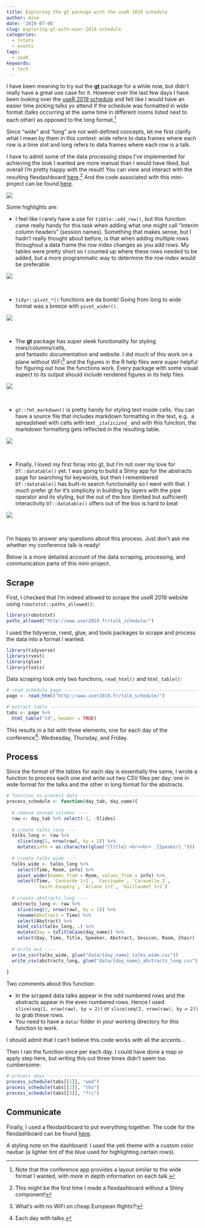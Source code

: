 ```yaml
---
title: Exploring the gt package with the useR 2019 schedule
author: mine
date: '2019-07-06'
slug: exploring-gt-with-user-2019-schedule
categories:
  - rstats
  - events
tags:
  - useR
keywords:
  - tech
---
```


I have been meaning to try out the [**gt**](https://gt.rstudio.com/) package 
for a while now, but didn't really have a great use case for it. However over 
the last few days I have been looking over the 
[useR 2019 schedule](http://www.user2019.fr/talk_schedule/) and felt like I 
would have an easier time picking talks yo attend if the schedule 
was formatted in wide format (talks occurring at the same time in different 
rooms listed next to each other) as opposed to the long format.^[Note that the  conference app provides a layout similar to the wide format I wanted, with more in depth information on each talk.]

Since "wide" and "long" are not well-defined concepts, let me first clarify what 
I mean by them in this context: wide refers to data frames where each row is a 
time slot and long refers to data frames where each row is a talk.

I have to admit some of the data processing steps I've implemented for achieving 
the look I wanted are more manual than I would have liked, but overall I'm pretty 
happy with the result! You can view and interact with the resulting flexdashboard  [here](https://connect.rstudioservices.com/content/331/user2019-schedule.html).^[This might be the first time I made a flexdashboard without a Shiny component!] 
And the code associated with this mini-project can be found [here](https://github.com/mine-cetinkaya-rundel/user2019-schedule).

![](/post/2019-07-06-exploring-gt-with-user-2019-schedule_files/dash-demo.gif)

Some highlights are:

- I feel like I rarely have a use for `tibble::add_row()`, but this function 
came really handy for this task when adding what one might call "interim column 
headers" (session names). Something that makes sense, but I hadn't really thought 
about before, is that when adding multiple rows throughout a data frame the row 
index changes as you add rows. My tables were pretty short so I counted up 
where these rows needed to be added, but a more programmatic way to determine 
the row index would be preferable.

![](/post/2019-07-06-exploring-gt-with-user-2019-schedule_files/highlight-01.jpeg)

<br>

- `tidyr::pivot_*()` functions are da bomb! Going from long to wide format 
was a breeze with `pivot_wider()`.

![](/post/2019-07-06-exploring-gt-with-user-2019-schedule_files/highlight-02.jpeg)

<br>

- The **gt** package has super sleek functionality for styling rows/columns/cells,  
and fantastic documentation and website. I did much of this work on a plane 
without WiFi^[What's with no WiFi on cheap European flights?!] and the figures 
in the R help files were super helpful for figuring out how the functions work. 
Every package with some visual aspect to its output should include rendered 
figures in its help files.

![](/post/2019-07-06-exploring-gt-with-user-2019-schedule_files/highlight-03.jpeg)

<br>

- `gt::fmt_markdown()` is pretty handy for styling text inside cells. You can 
have a source file that includes markdown formatting in the text, e.g. 
a spreadsheet with cells with text _`_italicized_`_ and with this function, 
the markdown formatting gets reflected in the resulting table.

![](/post/2019-07-06-exploring-gt-with-user-2019-schedule_files/highlight-04.jpeg)

<br>

- Finally, I loved my first foray into gt, but I'm not over my love for 
`DT::datatable()` yet. I was going to build a Shiny app for the abstracts 
page for searching for keywords, but then I remembered `DT::datatable()` has 
built-in search functionality so I went with that. I much prefer gt for 
it's simplicity in building by layers with the pipe operator and its styling, 
but the out of the box (limited but sufficient) interactivity `DT::datatable()` 
offers out of the box is hard to beat

![](/post/2019-07-06-exploring-gt-with-user-2019-schedule_files/highlight-05.jpeg)

<br>

I'm happy to answer any questions about this process. Just don't ask me whether 
my conference talk is ready!

Below is a more detailed account of the data scraping, processing, and 
communication parts of this mini-project.

## Scrape

First, I checked that I'm indeed allowed to scrape the useR 2019 website using 
`robotstxt::paths_allowed()`:

```r
library(robotstxt)
paths_allowed("http://www.user2019.fr/talk_schedule/")
```

I used the tidyverse, rvest, glue, and tools packages to scrape and process 
the data into a format I wanted.

```r
library(tidyverse)
library(rvest)
library(glue)
library(tools)
```

Data scraping took only two functions, `read_html()` and `html_table()`:

```r
# read schedule page -----------------------------------------------------------
page <- read_html("http://www.user2019.fr/talk_schedule/")

# extract table ----------------------------------------------------------------
tabs <- page %>%
  html_table("td", header = TRUE)
```

This results in a list with three elements, one for each day of the conference^[Each day with talks.]: Wednesday, Thursday, and Friday.

## Process

Since the format of the tables for each day is essentially the same, I wrote a 
function to process each one and write out two CSV files per day: one in wide 
format for the talks and the other in long format for the abstracts.

```r
# function to process data -----------------------------------------------------
process_schedule <- function(day_tab, day_name){
  
  # remove unused columns ----
  raw <- day_tab %>% select(-2, -Slides)
  
  # create talks_long ----
  talks_long <- raw %>%
    slice(seq(1, nrow(raw), by = 2)) %>%
    mutate(info = as.character(glue("{Title} <br><br> _{Speaker}_")))
  
  # create talks_wide ----
  talks_wide <- talks_long %>%
    select(Time, Room, info) %>%
    pivot_wider(names_from = Room, values_from = info) %>%
    select(Time, `Concorde 1+2`, `Cassiopée`, `Caravelle 2`, 
           `Saint-Exupéry`, `Ariane 1+2`, `Guillaumet 1+2`)
  
  # create abstracts_long ----
  abstracts_long <- raw %>%
    slice(seq(2, nrow(raw), by = 2)) %>%
    rename(Abstract = Time) %>%
    select(Abstract) %>%
    bind_cols(talks_long, .) %>%
    mutate(Day = toTitleCase(day_name)) %>%
    select(Day, Time, Title, Speaker, Abstract, Session, Room, Chair)
  
  # write out ----
  write_csv(talks_wide, glue("data/{day_name}_talks_wide.csv"))
  write_csv(abstracts_long, glue("data/{day_name}_abstracts_long.csv"))
  
}
```

Two comments about this function:

- In the scraped data talks appear in the odd numbered rows and the abstracts 
appear in the even numbered rows. Hence I used `slice(seq(1, nrow(raw), by = 2))` 
or `slice(seq(2, nrow(raw), by = 2))` to grab these rows.
- You need to have a `data/` folder in your working directory for this function 
to work.

I should admit that I can't believe this code works with all the accents...

Then I ran the function once per each day. I could have done a map or apply 
step here, but writing this out three times didn't seem too cumbersome:

```r
# process days -----------------------------------------------------------------
process_schedule(tabs[[1]], "wed")
process_schedule(tabs[[2]], "thu")
process_schedule(tabs[[3]], "fri")
```

## Communicate

Finally, I used a flexdashboard to put everything together. The code for the 
flexdashboard can be found [here](https://github.com/mine-cetinkaya-rundel/user2019-schedule/blob/master/user2019-schedule.Rmd).

A styling note on the dashboard: I used the yeti theme with a custom color 
navbar (a lighter tint of the blue used for highlighting certain rows).
